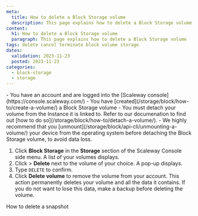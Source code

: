```yaml
---
meta:
  title: How to delete a Block Storage volume
  description: This page explains how to delete a Block Storage volume
content:
  h1: How to delete a Block Storage volume
  paragraph: This page explains how to delete a Block Storage volume
tags: delete cancel terminate block volume storage
dates:
  validation: 2023-11-23
  posted: 2023-11-23
categories:
  - block-storage
  - storage
---
```


<Macro id="requirements" >

<Message type="requirement">
  - You have an account and are logged into the [Scaleway console](https://console.scaleway.com/)
  - You have [created](/storage/block/how-to/create-a-volume/) a Block Storage volume
</Message>

<Message type="important">
  - You must detach your volume from the Instance it is linked to. Refer to our documenation to find out [how to do so](/storage/block/how-to/detach-a-volume/).
  - We highly recommend that you [unmount](/storage/block/api-cli/unmounting-a-volume/) your device from the operating system before detaching the Block Storage volume, to avoid data loss.
</Message>

1. Click **Block Storage** in the **Storage** section of the Scaleway Console side menu. A list of your volumes displays.
2. Click <Icon name="more" /> > **Delete** next to the volume of your choice. A pop-up displays.
3. Type `DELETE` to confirm.
4. Click **Delete volume** to remove the volume from your account.
    <Message type="important">
      This action permanently deletes your volume and all the data it contains. If you do not want to lose this data, make a backup before deleting the volume.
    </Message>

<Navigation title="See also">
  <PreviousButton to="/storage/block/how-to/delete-a-snapshot/">How to delete a snapshot</PreviousButton>
</Navigation>
